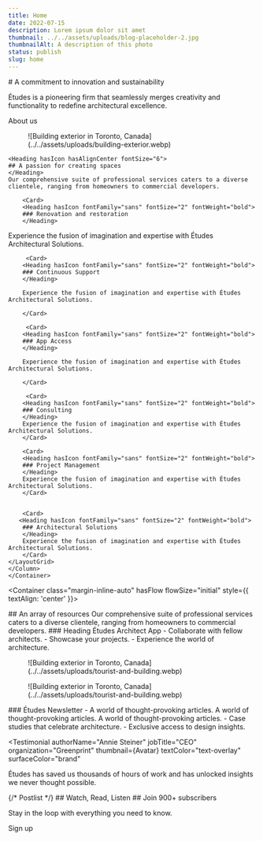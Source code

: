 ```yaml
---
title: Home
date: 2022-07-15
description: Lorem ipsum dolor sit amet
thumbnail: ../../assets/uploads/blog-placeholder-2.jpg
thumbnailAlt: A description of this photo
status: publish
slug: home
---
```




<Hero>
# A commitment to innovation and sustainability

Études is a pioneering firm that seamlessly merges creativity and functionality to redefine architectural excellence.

<ButtonLink variant="accent" href="/about">About us</ButtonLink>

<Figure columnName="breakout" hasRadius>![Building exterior in Toronto,
  Canada](../../assets/uploads/building-exterior.webp)</Figure>

</Hero>

<Group type="section" hasFlow flowSize="size-fluid-5" surface="surface-overlay">
<Container class="margin-inline-auto" hasFlow flowSize="initial" style={{ textAlign: 'center' }}>

    <Heading hasIcon hasAlignCenter fontSize="6">
    ## A passion for creating spaces
    </Heading>
    Our comprehensive suite of professional services caters to a diverse clientele, ranging from homeowners to commercial developers.
</Container>


<Container>
<Column name="breakout">
   <LayoutGrid auto columnSize="size-14" rowGapSize="size-8">

        <Card>
        <Heading hasIcon fontFamily="sans" fontSize="2" fontWeight="bold">
        ### Renovation and restoration
        </Heading>
Experience the fusion of imagination and expertise with Études Architectural Solutions.
        </Card>

         <Card>
        <Heading hasIcon fontFamily="sans" fontSize="2" fontWeight="bold">
        ### Continuous Support
        </Heading>

        Experience the fusion of imagination and expertise with Études Architectural Solutions.

        </Card>

         <Card>
        <Heading hasIcon fontFamily="sans" fontSize="2" fontWeight="bold">
        ### App Access
        </Heading>

        Experience the fusion of imagination and expertise with Études Architectural Solutions.

        </Card>

         <Card>
        <Heading hasIcon fontFamily="sans" fontSize="2" fontWeight="bold">
        ### Consulting
        </Heading>
        Experience the fusion of imagination and expertise with Études Architectural Solutions.
        </Card>
        
        <Card>
        <Heading hasIcon fontFamily="sans" fontSize="2" fontWeight="bold">
        ### Project Management
        </Heading>
        Experience the fusion of imagination and expertise with Études Architectural Solutions.
        </Card>
        

        <Card>
       <Heading hasIcon fontFamily="sans" fontSize="2" fontWeight="bold">
        ### Architectural Solutions
        </Heading>
        Experience the fusion of imagination and expertise with Études Architectural Solutions.
        </Card>
    </LayoutGrid>
    </Column>
    </Container>
</Group>

<Group type="section" hasFlow flowSize="size-fluid-5">

<Container class="margin-inline-auto" hasFlow flowSize="initial" style={{ textAlign: 'center' }}>

<Heading hasAlignCenter fontSize="6" hasIcon>
  ## An array of resources
</Heading>
Our comprehensive suite of professional services caters to a diverse clientele, ranging from homeowners to commercial developers.
</Container>

<Container hasFlow>
<Column name="breakout">
<LayoutGrid auto columnGapSize="size-fluid-4" style={{ alignItems: "center" }}>
        <Card>
        <Heading hasIcon fontSize="5">
        ### Heading Études Architect App
        </Heading>
        <List marker="\2713" markerColor="brand" lineGap="2">
            - Collaborate with fellow architects.
            - Showcase your projects.
            - Experience the world of architecture.
        </List>
        </Card>
      
<Figure hasRadius>![Building exterior in Toronto, Canada](../../assets/uploads/tourist-and-building.webp)</Figure>

 </LayoutGrid>
 </Column>
 
<Column name="breakout">
  <LayoutGrid auto columnGapSize="size-fluid-4" style={{ alignItems: "center" }}>

<Figure hasRadius>![Building exterior in Toronto,
  Canada](../../assets/uploads/tourist-and-building.webp)</Figure>


  <Card>
    <Heading hasIcon fontSize="5">
    ### Études Newsletter
    </Heading>
    <List marker="\2713" markerColor="brand" lineGap="2">
      - A world of thought-provoking articles. A world of thought-provoking articles. A world of thought-provoking articles.
      - Case studies that celebrate architecture. 
      - Exclusive access to design insights.
    </List>
  </Card>

  </LayoutGrid>
  </Column>
  </Container>
</Group>

<Testimonial
  authorName="Annie Steiner"
  jobTitle="CEO"
  organization="Greenprint"
    thumbnail={Avatar}
  textColor="text-overlay" 
  surfaceColor="brand"
>
  Études has saved us thousands of hours of work and has unlocked insights we never thought possible.
</Testimonial>

<Group type="section" hasFlow flowSize="size-fluid-5">
<Container>
  <PostList>
    {/* Postlist */}
    ## Watch, Read, Listen
  </PostList>
</Container>
</Group>

<NewsletterSignup className="column-breakout">
## Join 900+ subscribers

Stay in the loop with everything you need to know.

<ButtonLink variant="accent" href="#">Sign up</ButtonLink>
</NewsletterSignup>

